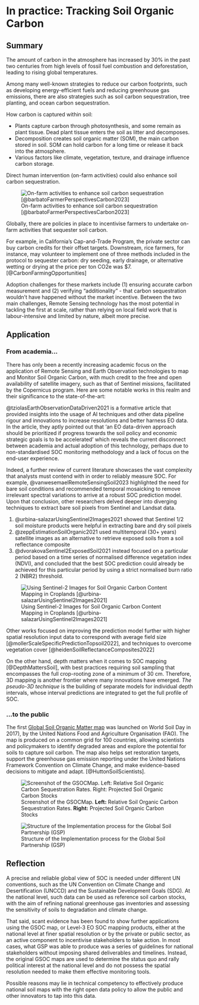 # In practice: Tracking Soil Organic Carbon

## Summary

The amount of carbon in the atmosphere has increased by 30% in the past two centuries from high levels of fossil fuel combustion and deforestation, leading to rising global temperatures.

Among many well-known strategies to reduce our carbon footprints, such as developing energy-efficient fuels and reducing greenhouse gas emissions, there are also strategies such as soil carbon sequestration, tree planting, and ocean carbon sequestration.

How carbon is captured within soil:

-   Plants capture carbon through photosynthesis, and some remain as plant tissue. Dead plant tissue enters the soil as litter and decomposes.
-   Decomposition creates soil organic matter (SOM), the main carbon stored in soil. SOM can hold carbon for a long time or release it back into the atmosphere.
-   Various factors like climate, vegetation, texture, and drainage influence carbon storage.

Direct human intervention (on-farm activities) could also enhance soil carbon sequestration.

![On-farm activities to enhance soil carbon sequestration [@barbatoFarmerPerspectivesCarbon2023]](images/clipboard-3131779874.png){fig-align="center"}

Globally, there are policies in place to incentivise farmers to undertake on-farm activities that sequester soil carbon.

For example, in California's Cap-and-Trade Program, the private sector can buy carbon credits for their offset targets. Downstream, rice farmers, for instance, may volunteer to implement one of three methods included in the protocol to sequester carbon: dry seeding, early drainage, or alternative wetting or drying at the price per ton CO2e was \$7. [@CarbonFarmingOpportunities]

Adoption challenges for these markets include (1) ensuring accurate carbon measurement and (2) verifying "additionality" - that carbon sequestration wouldn't have happened without the market incentive. Between the two main challenges, Remote Sensing technology has the most potential in tackling the first at scale, rather than relying on local field work that is labour-intensive and limited by nature, albeit more precise.

## Application

### From academia...

There has only been a recently increasing academic focus on the application of Remote Sensing and Earth Observation technologies to map and Monitor Soil Organic Carbon, with much credit to the free and open availability of satellite imagery, such as that of Sentinel missions, facilitated by the Copernicus program. Here are some notable works in this realm and their significance to the state-of-the-art:

@tziolasEarthObservationDataDriven2021 is a formative article that provided insights into the usage of AI techniques and other data pipeline rigour and innovations to increase resolutions and better harness EO data. In the article, they aptly pointed out that 'an EO data-driven approach should be prioritized if progress towards the soil policy and economic strategic goals is to be accelerated' which reveals the current disconnect between academia and actual adoption of this technology, perhaps due to non-standardised SOC monitoring methodology and a lack of focus on the end-user experience.

Indeed, a further review of current literature showcases the vast complexity that analysts must contend with in order to reliably measure SOC. For example, @vanwesemaelRemoteSensingSoil2023 highlighted the need for bare soil conditions and recommended temporal mosaicking to remove irrelevant spectral variations to arrive at a robust SOC prediction model. Upon that conclusion, other researchers delved deeper into diverging techniques to extract bare soil pixels from Sentinel and Landsat data.

1.  @urbina-salazarUsingSentinel2Images2021 showed that Sentinel 1/2 soil moisture products were helpful in extracting bare and dry soil pixels
2.  @zeppEstimationSoilOrganic2021 used multitemporal (30+ years) satellite images as an alternative to retrieve exposed soils from a soil reflectance composite
3.  @dvorakovaSentinel2ExposedSoil2021 instead focused on a particular period based on a time series of normalised difference vegetation index (NDVI), and concluded that the best SOC prediction could already be achieved for this particular period by using a strict normalised burn ratio 2 (NBR2) threshold.

![Using Sentinel-2 Images for Soil Organic Carbon Content Mapping in Croplands [@urbina-salazarUsingSentinel2Images2021]](images/clipboard-2371845066.png){fig-align="center"}

Other works focused on improving the prediction model further with higher spatial resolution input data to correspond with average field size [@mollerScaleSpecificPredictionTopsoil2022], and techniques to overcome vegetation cover [@heidenSoilReflectanceComposites2022]

On the other hand, depth matters when it comes to SOC mapping [@DepthMattersSoil], with best practices requiring soil sampling that encompasses the full crop-rooting zone of a minimum of 30 cm. Therefore, 3D mapping is another frontier where many innovations have emerged. *The pseudo-3D technique* is the building of separate models for individual depth intervals, whose interval predictions are integrated to get the full profile of SOC.

### ...to the public

The first [Global Soil Organic Matter map](https://data.apps.fao.org/glosis/?share=f-6756da2a-5c1d-4ac9-9b94-297d1f105e83&lang=en) was launched on World Soil Day in 2017), by the United Nations Food and Agriculture Organisation (FAO). The map is produced on a common grid for 100 countries, allowing scientists and policymakers to identify degraded areas and explore the potential for soils to capture soil carbon. The map also helps set restoration targets, support the greenhouse gas emission reporting under the United Nations Framework Convention on Climate Change, and make evidence-based decisions to mitigate and adapt. [@HuttonSoilScientists].

![Screenshot of the GSOCMap. **Left:** Relative Soil Organic Carbon Sequestration Rates. **Right:** Projected Soil Organic Carbon Stocks](images/clipboard-673964401.png){fig-align="center"}

![Structure of the Implementation process for the Global Soil Partnership (GSP)](images/clipboard-2972257247.png){fig-align="center"}

## Reflection

A precise and reliable global view of SOC is needed under different UN conventions, such as the UN Convention on Climate Change and Desertification (UNCCD) and the Sustainable Development Goals (SDG). At the national level, such data can be used as reference soil carbon stocks, with the aim of refining national greenhouse gas inventories and assessing the sensitivity of soils to degradation and climate change.

That said, scant evidence has been found to show further applications using the GSOC map, or Level-3 EO SOC mapping products, either at the national level at finer spatial resolution or by the private or public sector, as an active component to incentivise stakeholders to take action. In most cases, what GSP was able to produce was a series of guidelines for national stakeholders without imposing shared deliverables and timelines. Instead, the original GSOC maps are used to determine the status quo and rally political interest at the national level and do not possess the spatial resolution needed to make them effective monitoring tools.

Possible reasons may lie in technical competency to effectively produce national soil maps with the right open data policy to allow the public and other innovators to tap into this data.
